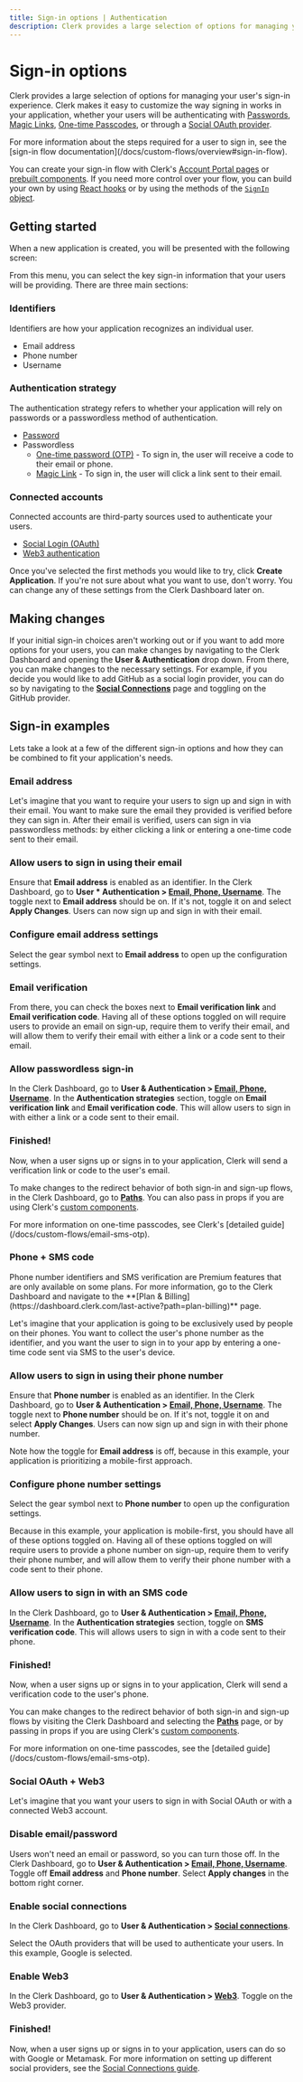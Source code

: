 ```yaml
---
title: Sign-in options | Authentication
description: Clerk provides a large selection of options for managing your user's sign-in experience.
---
```


# Sign-in options

Clerk provides a large selection of options for managing your user's sign-in experience. Clerk makes it easy to customize the way signing in works in your application, whether your users will be authenticating with [Passwords](/docs/custom-flows/email-password), [Magic Links](/docs/custom-flows/magic-links), [One-time Passcodes](/docs/custom-flows/email-sms-otp), or through a [Social OAuth provider](/docs/authentication/social-connections/overview).

<Callout type="info">
  For more information about the steps required for a user to sign in, see the [sign-in flow documentation](/docs/custom-flows/overview#sign-in-flow).
</Callout>

You can create your sign-in flow with Clerk's [Account Portal pages](/docs/account-portal/overview) or [prebuilt components](/docs/components/overview). If you need more control over your flow, you can build your own by using [React hooks](/docs/custom-flows/use-sign-up) or by using the methods of the [`SignIn` object](/docs/references/javascript/sign-in/sign-in).

## Getting started

When a new application is created, you will be presented with the following screen:

<Images 
width={1879}
height={1373}
src="/docs/images/setup-clerk/create-sign-in-comp.png"
alt="An interactive builder for customizing your <SignIn /> component, which includes choosing identifiers and social login options."
/>

From this menu, you can select the key sign-in information that your users will be providing. There are three main sections:

### Identifiers

Identifiers are how your application recognizes an individual user.

- Email address
- Phone number
- Username

### Authentication strategy

The authentication strategy refers to whether your application will rely on passwords or a passwordless method of authentication.

- [Password](/docs/custom-flows/email-password)
- Passwordless
  - [One-time password (OTP)](/docs/custom-flows/email-sms-otp) - To sign in, the user will receive a code to their email or phone.
  - [Magic Link](/docs/custom-flows/magic-links) - To sign in, the user will click a link sent to their email.

### Connected accounts

Connected accounts are third-party sources used to authenticate your users.

- [Social Login (OAuth)](/docs/authentication/social-connections/oauth)
- [Web3 authentication](/docs/users/web3)

Once you've selected the first methods you would like to try, click **Create Application**. If you're not sure about what you want to use, don't worry. You can change any of these settings from the Clerk Dashboard later on.

## Making changes

If your initial sign-in choices aren't working out or if you want to add more options for your users, you can make changes by navigating to the Clerk Dashboard and opening the **User & Authentication** drop down. From there, you can make changes to the necessary settings. For example, if you decide you would like to add GitHub as a social login provider, you can do so by navigating to the [**Social Connections**](https://dashboard.clerk.com/last-active?path=user-authentication/social-connections) page and toggling on the GitHub provider.

## Sign-in examples

Lets take a look at a few of the different sign-in options and how they can be combined to fit your application's needs.

### Email address

Let's imagine that you want to require your users to sign up and sign in with their email. You want to make sure the email they provided is verified before they can sign in. After their email is verified, users can sign in via passwordless methods: by either clicking a link or entering a one-time code sent to their email.

<Steps>

### Allow users to sign in using their email

Ensure that **Email address** is enabled as an identifier. In the Clerk Dashboard, go to **User * Authentication > [Email, Phone, Username](https://dashboard.clerk.com/last-active?path=user-authentication/email-phone-username)**. The toggle next to **Email address** should be on. If it's not, toggle it on and select **Apply Changes**. Users can now sign up and sign in with their email.

<Images 
width={3024}
height={1652}
src="/docs/images/authentication/email-address.jpg"
alt="The 'Email, Phone, Username' tab with an arrow pointing to the toggle next to 'Email address', toggled on."
/>

### Configure email address settings

Select the gear symbol next to **Email address** to open up the configuration settings. 

<Images 
width={3024}
height={1652}
src="/docs/images/authentication/email-address-configuration.jpg"
alt="The 'Email, Phone, Username' tab with an arrow pointing to the gear icon next to 'Email address'."
/>

### Email verification

From there, you can check the boxes next to **Email verification link** and **Email verification code**. Having all of these options toggled on will require users to provide an email on sign-up, require them to verify their email, and will allow them to verify their email with either a link or a code sent to their email.

<Images 
width={2490}
height={1398}
src="/docs/images/authentication/email-address-verification-methods.jpg"
alt="The 'Email address' configuration settings with all options toggled on, and with a red outline around the 'Verification Methods' section."
/>

### Allow passwordless sign-in

In the Clerk Dashboard, go to **User & Authentication > [Email, Phone, Username](https://dashboard.clerk.com/last-active?path=user-authentication/email-phone-username)**. In the **Authentication strategies** section, toggle on **Email verification link** and **Email verification code**. This will allow users to sign in with either a link or a code sent to their email.

<Images 
width={3024}
height={1652}
src="/docs/images/authentication/email-address-verification.jpg"
alt="The 'Authentication strategies' section under 'Email, Phone, Username' tab with a red arrow pointing to the 'Email verification link' toggle and 'Email verification code, both toggled on. There is also a red arrow pointing to the 'Apply changes' button."
/>

### Finished!

Now, when a user signs up or signs in to your application, Clerk will send a verification link or code to the user's email.

To make changes to the redirect behavior of both sign-in and sign-up flows, in the Clerk Dashboard, go to **[Paths](https://dashboard.clerk.com/last-active?path=paths)**. You can also pass in props if you are using Clerk's [custom components](/docs/components/overview).

<Callout type="info">
  For more information on one-time passcodes, see Clerk's [detailed guide](/docs/custom-flows/email-sms-otp).
</Callout>

</Steps>

### Phone + SMS code

<Callout>
  Phone number identifiers and SMS verification are Premium features that are only available on some plans. For more information, go to the Clerk Dashboard and navigate to the **[Plan & Billing](https://dashboard.clerk.com/last-active?path=plan-billing)** page.
</Callout>

Let's imagine that your application is going to be exclusively used by people on their phones. You want to collect the user's phone number as the identifier, and you want the user to sign in to your app by entering a one-time code sent via SMS to the user's device.

<Steps>

### Allow users to sign in using their phone number

Ensure that **Phone number** is enabled as an identifier. In the Clerk Dashboard, go to **User & Authentication > [Email, Phone, Username](https://dashboard.clerk.com/last-active?path=user-authentication/email-phone-username)**. The toggle next to **Phone number** should be on. If it's not, toggle it on and select **Apply Changes**. Users can now sign up and sign in with their phone number.

<Images 
width={3024}
height={1652}
src="/docs/images/authentication/phone-number.jpg"
alt="The 'Email, Phone, Username' tab with an arrow pointing to the toggle next to 'Phone number', toggled on."
/>

Note how the toggle for **Email address** is off, because in this example, your application is prioritizing a mobile-first approach.

### Configure phone number settings

Select the gear symbol next to **Phone number** to open up the configuration settings. 

<Images 
width={3024}
height={1652}
src="/docs/images/authentication/phone-number-configuration.jpg"
alt="The 'Email, Phone, Username' tab with an arrow pointing to the gear icon next to 'Phone number'."
/>

Because in this example, your application is mobile-first, you should have all of these options toggled on. Having all of these options toggled on will require users to provide a phone number on sign-up, require them to verify their phone number, and will allow them to verify their phone number with a code sent to their phone.

<Images 
width={3024}
height={1652}
src="/docs/images/authentication/phone-number-configuration-settings.jpg"
alt="The 'Phone number' configuration settings with all options toggled on."
/>

### Allow users to sign in with an SMS code

In the Clerk Dashboard, go to **User & Authentication > [Email, Phone, Username](https://dashboard.clerk.com/last-active?path=user-authentication/email-phone-username)**. In the **Authentication strategies** section, toggle on **SMS verification code**. This will allows users to sign in with a code sent to their phone.

<Images 
width={3024}
height={1652}
src="/docs/images/authentication/sms-verification.jpg"
alt="The 'Authentication strategies' section under 'Email, Phone, Username' tab with a red arrow pointing to the 'SMS Verifcation Code' toggle, toggled on. There is also a red arrow pointing to the 'Apply changes' button."
/>

### Finished!

Now, when a user signs up or signs in to your application, Clerk will send a verification code to the user's phone.

You can make changes to the redirect behavior of both sign-in and sign-up flows by visiting the Clerk Dashboard and selecting the **[Paths](https://dashboard.clerk.com/last-active?path=paths)** page, or by passing in props if you are using Clerk's [custom components](/docs/components/overview).

<Callout type="info">
  For more information on one-time passcodes, see the [detailed guide](/docs/custom-flows/email-sms-otp).
</Callout>

</Steps>

### Social OAuth + Web3

Let's imagine that you want your users to sign in with Social OAuth or with a connected Web3 account.

<Steps>

### Disable email/password

Users won't need an email or password, so you can turn those off. In the Clerk Dashboard, go to **User & Authentication > [Email, Phone, Username](https://dashboard.clerk.com/last-active?path=user-authentication/email-phone-username)**.  Toggle off **Email address** and **Phone number**. Select **Apply changes** in the bottom right corner.

<Images 
width={3024}
height={1652}
src="/docs/images/authentication/email-phone-off.jpg"
alt="The 'Email, Phone, Username' tab with a red arrow pointing to the toggle next to 'Email address' and 'Phone number', both toggled off. There is also a red arrow pointing to the 'Apply changes' button."
/>

### Enable social connections
 
In the Clerk Dashboard, go to **User & Authentication > [Social connections](https://dashboard.clerk.com/last-active?path=user-authentication/social-connections)**.

Select the OAuth providers that will be used to authenticate your users. In this example, Google is selected.

<Images 
width={3024}
height={1652}
src="/docs/images/authentication/social-connection-google.jpg"
alt="The 'Social Connections' tab under the 'User & Authentication' section with a red arrow pointing to the 'Google' toggle, which is toggled on."
/>

### Enable Web3

In the Clerk Dashboard, go to **User & Authentication > [Web3](https://dashboard.clerk.com/last-active?path=user-authentication/web3)**.
Toggle on the Web3 provider.

<Images 
width={3024}
height={1652}
src="/docs/images/authentication/web3.jpg"
alt="The 'Web3' tab under the 'User & Authentication' section with a red arrow pointing to the 'Metamask' toggle, which is toggled on."
/>

### Finished!

Now, when a user signs up or signs in to your application, users can do so with Google or Metamask. For more information on setting up different social providers, see the [Social Connections guide](/docs/authentication/social-connections/overview).

</Steps>